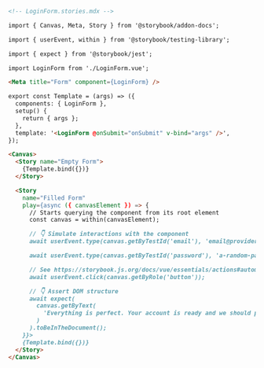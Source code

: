```md
<!-- LoginForm.stories.mdx -->

import { Canvas, Meta, Story } from '@storybook/addon-docs';

import { userEvent, within } from '@storybook/testing-library';

import { expect } from '@storybook/jest';

import LoginForm from './LoginForm.vue';

<Meta title="Form" component={LoginForm} />

export const Template = (args) => ({
  components: { LoginForm },
  setup() {
    return { args };
  },
  template: '<LoginForm @onSubmit="onSubmit" v-bind="args" />',
});

<Canvas>
  <Story name="Empty Form">
    {Template.bind({})}
  </Story>

  <Story
    name="Filled Form"
    play={async ({ canvasElement }) => {
      // Starts querying the component from its root element
      const canvas = within(canvasElement);

      // 👇 Simulate interactions with the component
      await userEvent.type(canvas.getByTestId('email'), 'email@provider.com');

      await userEvent.type(canvas.getByTestId('password'), 'a-random-password');

      // See https://storybook.js.org/docs/vue/essentials/actions#automatically-matching-args to learn how to setup logging in the Actions panel
      await userEvent.click(canvas.getByRole('button'));

      // 👇 Assert DOM structure
      await expect(
        canvas.getByText(
          'Everything is perfect. Your account is ready and we should probably get you started!'
        )
      ).toBeInTheDocument();
    }}>
    {Template.bind({})}
  </Story>
</Canvas>
```